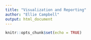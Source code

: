 ```yaml
---
title: "Visualization and Reporting"
author: "Ellie Campbell"
output: html_document
---
```


```r
knitr::opts_chunk$set(echo = TRUE)
```
